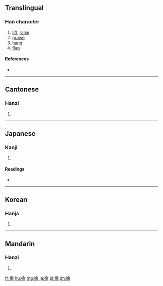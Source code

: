 ==Translingual==

===Han character===
{{Han char|rn=64|rad=手|as=09|sn=12|four=5802<sub>1</sub>|canj=手人一弓 (QOMN)|ids=⿰[[扌]][[俞]]}}

# [[lift]], [[raise]]
# [[praise]]
# [[hang]]
# [[flap]]

====References====
* {{Han ref|kx=0440.270|dkj=12320|dj=0791.240|hdz=31921.020|uh=63C4|ud=25540|bh=D967|bd=55655}}

----

==Cantonese==

===Hanzi===
{{yue-hanzi|jyut=[[jyu4]]|y=yu4}}

# {{defn|lang=yue|sort=手09}}

----

==Japanese==

===Kanji===
{{ja-kanji|grade=|rs=手09}}

# {{defn|lang=ja|sort=手09}}

====Readings====
* {{ja-readings|on=[[ゆ]] (yu), [[ゆう]] (yū)|kun=[[ひく]] (hiku), [[うごかす]] (ugokasu), [[なぶる]] (naburu)}}

----

==Korean==

===Hanja===
{{ko-hanja|hangeul=유|eumhun=|rv=yu|mr=yu|y=yu}}

# {{defn|lang=ko|sort=手09}}

----

==Mandarin==

===Hanzi===
{{cmn-hanzi|pin=[[yú]] ([[yu2]]), [[yóu]] ([[you2]])|wg=yü<sup>2</sup>, yu<sup>2</sup>}}

# {{defn|lang=cmn|sort=手09}}

[[fr:揄]]
[[hu:揄]]
[[mg:揄]]
[[ja:揄]]
[[pl:揄]]
[[zh:揄]]